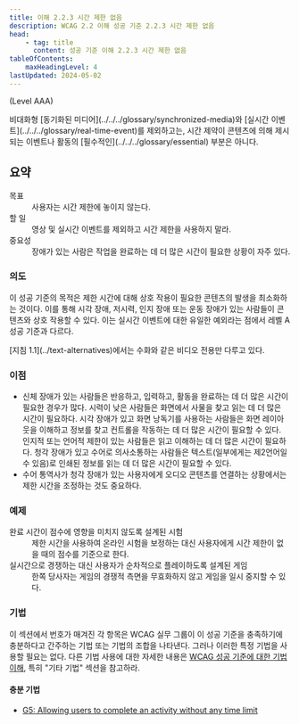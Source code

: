 ```yaml
---
title: 이해 2.2.3 시간 제한 없음
description: WCAG 2.2 이해 성공 기준 2.2.3 시간 제한 없음
head:
    - tag: title
      content: 성공 기준 이해 2.2.3 시간 제한 없음
tableOfContents:
    maxHeadingLevel: 4
lastUpdated: 2024-05-02
---
```



(Level AAA)

<Card title="성공 기준(SC)">
비대화형 [동기화된 미디어](../../../glossary/synchronized-media)와 [실시간 이벤트](../../../glossary/real-time-event)를 제외하고는, 시간 제약이 콘텐츠에 의해 제시되는 이벤트나 활동의 [필수적인](../../../glossary/essential) 부분은 아니다.
</Card>

## 요약

<dl>
<dt>목표</dt>
<dd>사용자는 시간 제한에 놓이지 않는다.</dd>
<dt>할 일</dt>
<dd>영상 및 실시간 이벤트를 제외하고 시간 제한을 사용하지 말라.</dd>
<dt>중요성</dt>
<dd>장애가 있는 사람은 작업을 완료하는 데 더 많은 시간이 필요한 상황이 자주 있다.</dd>
</dl>

### 의도

이 성공 기준의 목적은 제한 시간에 대해 상호 작용이 필요한 콘텐츠의 발생을 최소화하는 것이다. 이를 통해 시각 장애, 저시력, 인지 장애 또는 운동 장애가 있는 사람들이 콘텐츠와 상호 작용할 수 있다. 이는 실시간 이벤트에 대한 유일한 예외라는 점에서 레벨 A 성공 기준과 다르다.

<Card title="참고">
[지침 1.1](../text-alternatives)에서는 수화와 같은 비디오 전용만 다루고 있다.
</Card>

### 이점

*   신체 장애가 있는 사람들은 반응하고, 입력하고, 활동을 완료하는 데 더 많은 시간이 필요한 경우가 많다. 시력이 낮은 사람들은 화면에서 사물을 찾고 읽는 데 더 많은 시간이 필요하다. 시각 장애가 있고 화면 낭독기를 사용하는 사람들은 화면 레이아웃을 이해하고 정보를 찾고 컨트롤을 작동하는 데 더 많은 시간이 필요할 수 있다. 인지적 또는 언어적 제한이 있는 사람들은 읽고 이해하는 데 더 많은 시간이 필요하다. 청각 장애가 있고 수어로 의사소통하는 사람들은 텍스트(일부에게는 제2언어일 수 있음)로 인쇄된 정보를 읽는 데 더 많은 시간이 필요할 수 있다.
*   수어 통역사가 청각 장애가 있는 사용자에게 오디오 콘텐츠를 연결하는 상황에서는 제한 시간을 조정하는 ​​것도 중요하다.

### 예제

<dl>
    <dt>완료 시간이 점수에 영향을 미치지 않도록 설계된 시험</dt>
    <dd>제한 시간을 사용하여 온라인 시험을 보정하는 대신 사용자에게 시간 제한이 없을 때의 점수를 기준으로 한다.</dd>
    <dt>실시간으로 경쟁하는 대신 사용자가 순차적으로 플레이하도록 설계된 게임</dt>
    <dd>한쪽 당사자는 게임의 경쟁적 측면을 무효화하지 않고 게임을 일시 중지할 수 있다.</dd>
</dl>

### 기법

이 섹션에서 번호가 매겨진 각 항목은 WCAG 실무 그룹이 이 성공 기준을 충족하기에 충분하다고 간주하는 기법 또는 기법의 조합을 나타낸다. 그러나 이러한 특정 기법을 사용할 필요는 없다. 다른 기법 사용에 대한 자세한 내용은 [WCAG 성공 기준에 대한 기법 이해](../understanding-techniques), 특히 "기타 기법" 섹션을 참고하라.

#### 충분 기법

*   [G5: Allowing users to complete an activity without any time limit](https://www.w3.org/WAI/WCAG22/Techniques/general/G5)

